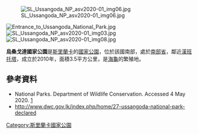 [[Image:SL_Ussangoda_NP_asv2020-01_img06.jpg|right]]

{{coord|6|6|0|N|80|59|22|E|display=title}}

[[Image:Entrance_to_Ussangoda_National_Park.jpg|right]]
[[Image:SL_Ussangoda_NP_asv2020-01_img03.jpg|right]]
[[Image:SL_Ussangoda_NP_asv2020-01_img08.jpg|right]]

'''烏桑戈達國家公園'''是[[斯里蘭卡|斯里蘭卡]]的[[國家公園|國家公園]]，位於該國南部，處於[[南部省_(斯里蘭卡)|南部省]]，鄰近[[漢班托塔|漢班托塔]]，成立於2010年，面積3.5平方公里，是[[海龜|海龜]]的繁殖地。

==參考資料==
* National Parks. Department of Wildlife Conservation. Accessed 4 May 2020. [http://www.dwc.gov.lk/Aoldsite/index.php/en/national-parks] {{Wayback|url=http://www.dwc.gov.lk/Aoldsite/index.php/en/national-parks |date=20210317040416 }}
* http://www.dwc.gov.lk/index.php/home/27-ussangoda-national-park-declared {{Wayback|url=http://www.dwc.gov.lk/index.php/home/27-ussangoda-national-park-declared |date=20100831055309 }}

{{SriLanka-geo-stub}}
[[Category:斯里蘭卡國家公園|Category:斯里蘭卡國家公園]]